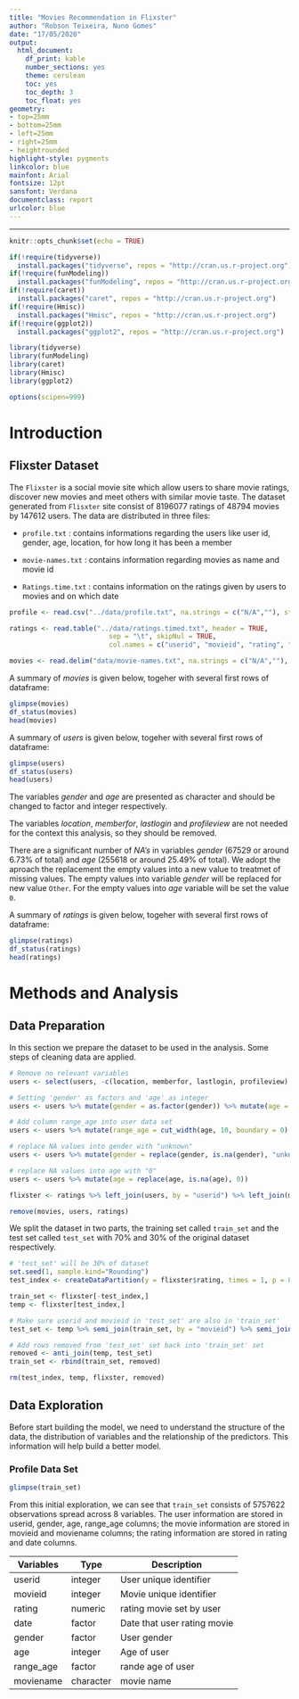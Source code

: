 ```yaml
---
title: "Movies Recommendation in Flixster"
author: "Robson Teixeira, Nuno Gomes"
date: "17/05/2020"
output:
  html_document:
    df_print: kable
    number_sections: yes
    theme: cerulean
    toc: yes
    toc_depth: 3
    toc_float: yes
geometry:
- top=25mm
- bottom=25mm
- left=25mm
- right=25mm
- heightrounded
highlight-style: pygments
linkcolor: blue
mainfont: Arial
fontsize: 12pt
sansfont: Verdana
documentclass: report
urlcolor: blue
---
```

---

```r
knitr::opts_chunk$set(echo = TRUE)

if(!require(tidyverse)) 
  install.packages("tidyverse", repos = "http://cran.us.r-project.org")
if(!require(funModeling)) 
  install.packages("funModeling", repos = "http://cran.us.r-project.org")
if(!require(caret)) 
  install.packages("caret", repos = "http://cran.us.r-project.org")
if(!require(Hmisc)) 
  install.packages("Hmisc", repos = "http://cran.us.r-project.org")
if(!require(ggplot2)) 
  install.packages("ggplot2", repos = "http://cran.us.r-project.org")

library(tidyverse)
library(funModeling)
library(caret)
library(Hmisc)
library(ggplot2)

options(scipen=999)
```
# Introduction

## Flixster Dataset

The `Flixster` is a social movie site which allow users to share movie ratings, discover new movies and meet others with similar movie taste. The dataset generated from `Flisxter` site consist of 8196077 ratings of 48794 movies by 147612 users. The data are distributed in three files: 

* `profile.txt` : contains informations regarding the users like user id, gender, age, location, for how long it has been a member

* `movie-names.txt` : contains information regarding movies as name and movie id

* `Ratings.time.txt` : contains information on the ratings given by users to movies and on which date

```r
profile <- read.csv("../data/profile.txt", na.strings = c("N/A",""), stringsAsFactors = FALSE)

ratings <- read.table("../data/ratings.timed.txt", header = TRUE, 
                         sep = "\t", skipNul = TRUE,
                         col.names = c("userid", "movieid", "rating", "date"))

movies <- read.delim("data/movie-names.txt", na.strings = c("N/A",""), stringsAsFactors = FALSE )
```

A summary of *movies* is given below, togeher with several first rows of dataframe:

```r
glimpse(movies)
df_status(movies)
head(movies)
```

A summary of *users* is given below, togeher with several first rows of dataframe:

```r
glimpse(users)
df_status(users)
head(users)
```

The variables _gender_ and _age_ are presented as character and should be changed to factor and integer respectively.

The variables _location_, _memberfor_, _lastlogin_ and _profileview_ are not needed for the context this analysis, so they should be removed.

There are a significant number of _NA's_ in variables _gender_ (67529 or around 6.73% of total) and _age_ (255618 or around 25.49% of total). We adopt the aproach the replacement the empty values into a new value to treatmet of missing values. The empty values into variable _gender_ will be replaced for new value `Other`. For the empty values into _age_ variable will be set the value `0`.

A summary of *ratings* is given below, togeher with several first rows of dataframe:

```r
glimpse(ratings)
df_status(ratings)
head(ratings)
```

# Methods and Analysis

## Data Preparation

In this section we prepare the dataset to be used in the analysis. Some steps of cleaning data are applied.

```r
# Remove no relevant variables
users <- select(users, -c(location, memberfor, lastlogin, profileview) )

# Setting 'gender' as factors and 'age' as integer
users <- users %>% mutate(gender = as.factor(gender)) %>% mutate(age = as.integer(age))

# Add column range_age into user data set
users <- users %>% mutate(range_age = cut_width(age, 10, boundary = 0) )

# replace NA values into gender with "unknown"
users <- users %>% mutate(gender = replace(gender, is.na(gender), "unknown"))

# replace NA values into age with "0"
users <- users %>% mutate(age = replace(age, is.na(age), 0))

flixster <- ratings %>% left_join(users, by = "userid") %>% left_join(movies, by = "movieid")

remove(movies, users, ratings)

```

We split the dataset in two parts, the training set called `train_set` and the test set called `test_set` with 70% and 30% of the original dataset respectively.

```r

# 'test_set' will be 30% of dataset
set.seed(1, sample.kind="Rounding")
test_index <- createDataPartition(y = flixster$rating, times = 1, p = 0.3, list = FALSE)

train_set <- flixster[-test_index,]
temp <- flixster[test_index,]

# Make sure userid and movieid in 'test_set' are also in 'train_set'
test_set <- temp %>% semi_join(train_set, by = "movieid") %>% semi_join(train_set, by = "userid")

# Add rows removed from 'test_set' set back into 'train_set' set
removed <- anti_join(temp, test_set)
train_set <- rbind(train_set, removed)

rm(test_index, temp, flixster, removed)

```

## Data Exploration

Before start building the model, we need to understand the structure of the data, the distribution of variables and the relationship of the predictors. This information will help build a better model.

### Profile Data Set











```r
glimpse(train_set)
```

From this initial exploration, we can see that `train_set` consists of 5757622 observations spread across 8 variables. The user information are stored in userid, gender, age, range_age columns; the movie information are stored in movieid and moviename columns; the rating information are stored in rating and date columns.   

Variables   |Type        |Description
------------|------------|------------------------------
userid      |integer     |User unique identifier
movieid     |integer     |Movie unique identifier
rating      |numeric     |rating movie set by user
date        |factor      |Date that user rating movie
gender      |factor      |User gender
age         |integer     |Age of user
range_age   |factor      |rande age of user
moviename   |character   |movie name




